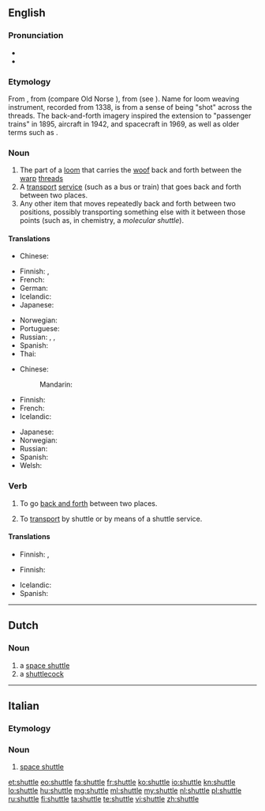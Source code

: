 ==English==
{{wikipedia|dab=Shuttle}}

===Pronunciation===
* {{rhymes|ʌtəl}}
* {{audio|en-us-shuttle.ogg|Audio (US)}}

===Etymology===
From {{etyl|ang|en}} {{term|scytel||dart, arrow|lang=ang}}, from {{proto|Germanic|skutilaz|lang=en}} (compare Old Norse {{term|skutill||harpoon|lang=non}}), from {{proto|Germanic|skut-|project|title=|lang=en}} (see {{term|shoot|lang=en}}). Name for loom weaving instrument, recorded from 1338, is from a sense of being "shot" across the threads. The back-and-forth imagery inspired the extension to "passenger trains" in 1895, aircraft in 1942, and spacecraft in 1969, as well as older terms such as {{term|shuttlecock|lang=en}}.

===Noun===
{{en-noun}}

# The part of a [[loom]] that carries the [[woof]] back and forth between the [[warp]] [[thread]]s
# A [[transport]] [[service]] (such as a bus or train) that goes back and forth between two places.
# Any other item that moves repeatedly back and forth between two positions, possibly transporting something else with it between those points (such as, in chemistry, a ''molecular shuttle'').

====Translations====
{{trans-top|transport service}}
* Chinese:
*: {{trreq|zh}}
* Finnish: {{t+|fi|sukkula}}, {{t|fi|sukkulalinja}}
* French: {{t+|fr|navette|f}}
* German: {{t|de|Pendelverkehr|m}}
* Icelandic: {{t|is|skutla|f}}
* Japanese: {{t|ja|シャトル|tr=shatoru}}
{{trans-mid}}
* Norwegian: {{t|no|skytteltrafikk}}
* Portuguese: {{t|pt|traslado|m}}
* Russian: {{t|ru|челнок|m|tr=čelnók}}, {{t|ru|челночный транспорт|m|tr=čelnóčnyj tránsport}}, {{qualifier|space}} {{t|ru|шаттл|m|tr=šattl|sc=Cyrl}}
* Spanish: {{t|es|lanzadera|f}}
* Thai: {{t+|th|กระสวย|tr=kràswǎi}}
{{trans-bottom}}

{{trans-top|part of a loom}}
* Chinese:
*: Mandarin: {{t|cmn|梭子|tr=suōzi|sc=Hani}}
* Finnish: {{t+|fi|sukkula}}
* French: {{t+|fr|navette|f}}
* Icelandic: {{t-|is|skytta|f}}
{{trans-mid}}
* Japanese: {{t|ja|下糸入れ|tr=したいといれ, shita-ito-ire}}
* Norwegian: {{t|no|skyttel|m}}
* Russian: {{t|ru|челнок|m|tr=čelnók}}
* Spanish:
* Welsh: {{t|cy|gwennol|f}}
{{trans-bottom}}

===Verb===
{{en-verb|shuttl|ing}}

# {{intransitive}} To go [[back and forth]] between two places.
# {{transitive}} To [[transport]] by shuttle or by means of a shuttle service.

====Translations====
{{trans-top|to go back and forth}}
* Finnish: {{t-|fi|sukkuloida}}, {{t|fi|pendelöidä}}
{{trans-mid}}
{{trans-bottom}}
{{trans-top|to transport by shuttle}}
* Finnish: {{t-|fi|sukkuloida}}
{{trans-mid}}
* Icelandic: {{t|is|skutla}}
* Spanish: {{t+|es|transportar}}
{{trans-bottom}}

----

==Dutch==

===Noun===
{{nl-noun|m|shuttles|shuttletje}}

# a [[space shuttle]]
# a [[shuttlecock]]

----

==Italian==

===Etymology===
{{etyl|en|it}}

===Noun===
{{head|it|noun|g=m}} {{inv}}

# [[space shuttle]]

[[et:shuttle]]
[[eo:shuttle]]
[[fa:shuttle]]
[[fr:shuttle]]
[[ko:shuttle]]
[[io:shuttle]]
[[kn:shuttle]]
[[lo:shuttle]]
[[hu:shuttle]]
[[mg:shuttle]]
[[ml:shuttle]]
[[my:shuttle]]
[[nl:shuttle]]
[[pl:shuttle]]
[[ru:shuttle]]
[[fi:shuttle]]
[[ta:shuttle]]
[[te:shuttle]]
[[vi:shuttle]]
[[zh:shuttle]]
